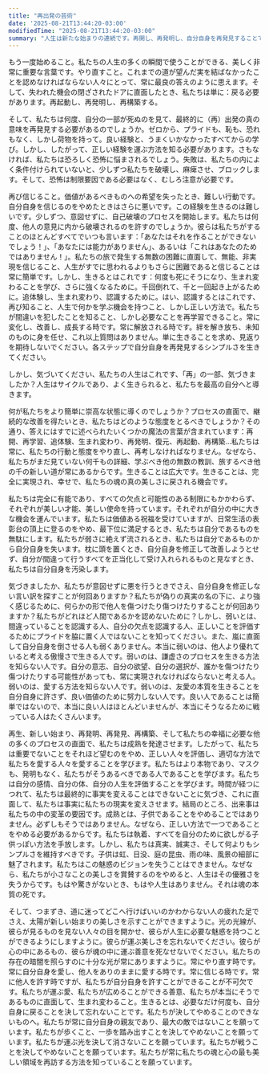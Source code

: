 ```yaml
---
title: "再出発の芸術"
date: '2025-08-21T13:44:20-03:00'
modifiedTime: "2025-08-21T13:44:20-03:00"
summary: "人生は新たな始まりの連続です。再開し、再発明し、自分自身を再発見することです。この記事では、再出発の美しさと、脆弱さの中に強さを見出す方法を探ります。"
---
```


もう一度始めること。私たちの人生の多くの瞬間で使うことができる、美しく非常に重要な言葉です。やり直すこと。これまでの道が望んだ実を結ばなかったことを認めなければならない人々にとって、常に最良の答えのように思えます。そして、失われた機会の閉ざされたドアに直面したとき、私たちは単に：戻る必要があります。再起動し、再発明し、再構築する。

そして、私たちは何度、自分の一部が死ぬのを見て、最終的に（再）出発の真の意味を再発見する必要があるのでしょうか。ゼロから、プライドも、恥も、恐れもなく、しかし荷物を持って。良い経験と、うまくいかなかったすべてからの学び。しかし、したがって、正しい経験を運ぶ方法を知る必要があります。さもなければ、私たちは恐ろしく恐怖に悩まされるでしょう。失敗は、私たちの内によく条件付けられていないと、少しずつ私たちを破壊し、麻痺させ、ブロックします。そして、恐怖は制限要因である必要はなく、むしろ注意が必要です。

再び信じること。価値があるべきものへの希望を失ったとき、難しい行動です。自分自身を信じるのをやめたときはさらに悪いです。この経験を生きるのは難しいです。少しずつ、意図せずに、自己破壊のプロセスを開始します。私たちは何度、他人の意見に内から破壊されるのを許すのでしょうか。彼らは私たちがすることのほとんどすべてでいつも言います：「あなたはそれを作ることができないでしょう！」、「あなたには能力がありません」、あるいは「これはあなたのためではありません！」。私たちの旅で発生する無数の困難に直面して、無能、非実現を信じること、人生がすでに思われるよりもさらに困難であると信じることは常に簡単です。しかし、生きるとはこれです：何度も死にそうになり、生まれ変わることを学び、さらに強くなるために。千回倒れて、千と一回起き上がるために。追体験し、生まれ変わり、認識するために。はい、認識するとはこれです、再び知ること、人生で何かを学ぶ機会を持つこと、しかし正しい方法で。私たちが間違いを犯したことを知ること、しかし必要なことを再学習できること。常に変化し、改善し、成長する時です。常に解放される時です。絆を解き放ち、未知のものに身を任せ、これ以上質問はありません。単に生きることを求め、見返りを期待しないでください。各ステップで自分自身を再発見するシンプルさを生きてください。

しかし、気づいてください、私たちの人生はこれです、「再」の一部、気づきましたか？人生はサイクルであり、よく生きられると、私たちを最高の自分へと導きます。

何が私たちをより簡単に崇高な状態に導くのでしょうか？プロセスの直面で、継続的な改善を得たいとき、私たちはどのような態度をとるべきでしょうか？その通り、答えにはすでに述べられたいくつかの魔法の言葉が含まれています：再開、再学習、追体験、生まれ変わり、再発明、復元、再起動、再構築…私たちは常に、私たちの行動と態度をやり直し、再考しなければなりません。なぜなら、私たちがまだ見ていない何千もの詳細、学ぶべき他の無数の教訓、旅するべき他の千の新しい道が常にあるからです。生きることは広大です。生きることは、完全に実現され、幸せで、私たちの魂の真の美しさに戻される機会です。 

私たちは完全に有能であり、すべての欠点と可能性のある制限にもかかわらず、それぞれが美しい才能、美しい使命を持っています。それぞれが自分の中に大きな機会を運んでいます。私たちは価値ある祝福を受けていますが、日常生活の表彰台の頂上に登るのをやめ、最下位に満足するとき、私たちは自分であるものを無駄にします。私たちが弱さに絶えず流されるとき、私たちは自分であるものから自分自身を失います。枕に頭を置くとき、自分自身を修正して改善しようとせず、自分が間違って行うすべてを正当化して受け入れられるものと見なすとき、私たちは自分自身を汚染します。

気づきましたか、私たちが意図せずに悪を行うときでさえ、自分自身を修正しない言い訳を探すことが何回ありますか？私たちが偽りの真実の名の下に、より強く感じるために、何らかの形で他人を傷つけたり傷つけたりすることが何回ありますか？私たちがどれほど人間であるかを認めないために？しかし、弱いとは、間違っていることを認識する人、自分の欠点を認識する人、正しいことを評価するためにプライドを脇に置く人ではないことを知ってください。また、嵐に直面して自分自身を倒させる人も弱くありません。本当に弱いのは、他人より優れていると考える傲慢さで生きる人です。弱いのは、謙虚さのプロセスを生きる方法を知らない人です。自分の意志、自分の欲望、自分の選択が、誰かを傷つけたり傷つけたりする可能性があっても、常に実現されなければならないと考える人。弱いのは、愛する方法を知らない人です。弱いのは、友愛の本質を生きることを自分自身に許さず、良い価値のために努力しない人です。良い人であることは簡単ではないので、本当に良い人はほとんどいませんが、本当にそうなるために戦っている人はたくさんいます。

再生、新しい始まり、再発明、再発見、再構築、そして私たちの幸福に必要な他の多くのプロセスの直面で、私たちは成熟を発達させます。したがって、私たちは重要でないことをそれほど望むのをやめ、正しい人々を評価し、適切な方法で私たちを愛する人々を愛することを学びます。私たちはより本物であり、マスクも、発明もなく、私たちがそうあるべきである人であることを学びます。私たちは自分の感情、自分の体、自分の人生を評価することを学びます。時間が経つにつれて、私たちは最終的に事実を変えることはできないことに気づき、これに直面して、私たちは事実に私たちの現実を変えさせます。結局のところ、出来事は私たちの中の変革の要因です。成熟とは、子供であることをやめることではありません。必ずしもそうではありません。なぜなら、正しい方法で一つであることをやめる必要があるからです。私たちは執着、すべてを自分のために欲しがる子供っぽい方法を手放します。しかし、私たちは真実、誠実さ、そして何よりもシンプルさを維持すべきです。子供は虹、日没、庭の昆虫、雨の味、風景の細部に魅了されます。私たちはこの魅惑のビジョンを失うことはできません。なぜなら、私たちが小さなことの美しさを賞賛するのをやめると、人生はその優雅さを失うからです。もはや驚きがないとき、もはや人生はありません。それは魂の本質の死です。

そして、つまずき、道に迷ってどこへ行けばいいのかわからない人の疲れた足でさえ、太陽が新しい始まりの美しさを示すことができますように。光の光線が、彼らが見るものを見ない人々の目を開かせ、彼らが人生に必要な魅惑を持つことができるようにしますように。彼らが運ぶ美しさを忘れないでください。彼らが心の中にあるもの、彼らが魂の中に運ぶ善意を死なせないでください。私たちの存在の暗闇を照らすのに十分な光が常にありますように。常にやり直す時です。常に自分自身を愛し、他人をありのままに愛する時です。常に信じる時です。常に他人を許す時ですが、私たちが自分自身を許すことができることが不可欠です。私たちが運ぶ愛、私たちが広めることができる善意、私たちが本当にそうであるものに直面して、生まれ変わること。生きるとは、必要なだけ何度も、自分自身に戻ることを決して忘れないことです。私たちが決してやめることのできないものへ。私たちが常に自分自身の親友であり、最大の敵ではないことを願っています。私たちが歩くこと、一歩を踏み出すことを決してやめないことを願っています。私たちが運ぶ光を決して消さないことを願っています。私たちが戦うことを決してやめないことを願っています。私たちが常に私たちの魂と心の最も美しい領域を再訪する方法を知っていることを願っています。
